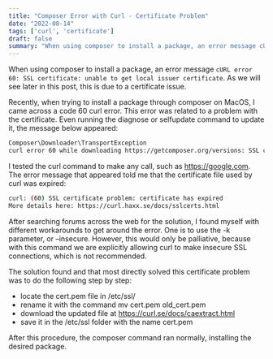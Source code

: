 ```yaml
---
title: "Composer Error with Curl - Certificate Problem"
date: "2022-08-14"
tags: ['curl', 'certificate']
draft: false
summary: "When using composer to install a package, an error message cURL error 60: SSL certificate: unable to get local issuer certificate appears. As we will see in this post, this is due to a certificate issue"
---
```


When using composer to install a package, an error message `cURL error 60: SSL certificate: unable to get local issuer certificate`. As we will see later in this post, this is due to a certificate issue.

Recently, when trying to install a package through composer on MacOS, I came across a code 60 curl error. This error was related to a problem with the certificate. Even running the diagnose or selfupdate command to update it, the message below appeared:

```bash
Composer\Downloader\TransportException
curl error 60 while downloading https://getcomposer.org/versions: SSL certificate problem: unable to get local issuer certificate
```

I tested the curl command to make any call, such as https://google.com. The error message that appeared told me that the certificate file used by curl was expired:

```bash
curl: (60) SSL certificate problem: certificate has expired
More details here: https://curl.haxx.se/docs/sslcerts.html
```

After searching forums across the web for the solution, I found myself with different workarounds to get around the error. One is to use the -k parameter, or –insecure. However, this would only be palliative, because with this command we are explicitly allowing curl to make insecure SSL connections, which is not recommended.

The solution found and that most directly solved this certificate problem was to do the following step by step:

- locate the cert.pem file in /etc/ssl/
- rename it with the command mv cert.pem old_cert.pem
- download the updated file at https://curl.se/docs/caextract.html
- save it in the /etc/ssl folder with the name cert.pem

After this procedure, the composer command ran normally, installing the desired package.
